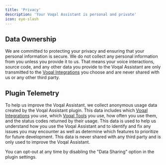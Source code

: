 ```yaml
---
title: 'Privacy'
description: 'Your Voqal Assistant is personal and private'
icon: eye-slash
---
```


## Data Ownership

We are committed to protecting your privacy and ensuring that your
personal information is secure. We do not collect any personal information from you unless you provide it to us.
That means your voice interactions, source code, and any other data you provide to the Voqal Assistant are only
transmitted to the [Voqal Integrations](/integrations) you choose and are never shared with us or any other third party.

## Plugin Telemetry

To help us improve the Voqal Assistant, we collect anonymous usage data created by the Voqal Assistant plugin. This
data includes which [Voqal Integrations](/integrations) you use, which [Voqal Tools](#) you use, how often you use them,
and the status codes returned by their usage.
This data is used to help us understand how you use the Voqal Assistant and to identify and fix any issues you may
encounter as well as determine which features to prioritize for future development. This data is never shared with
any third party and is only used to improve the Voqal Assistant.

You can opt-out at any time by disabling the "Data Sharing" option in the plugin settings.
